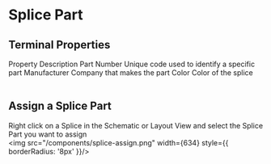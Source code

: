 
# Splice Part

## Terminal Properties
<Table>
  <thead>
    <Table.Tr>
      <Table.Th>Property</Table.Th>
      <Table.Th>Description</Table.Th>
    </Table.Tr>
  </thead>
  <tbody>
    <Table.Tr>
      <Table.Td>Part Number</Table.Td>
      <Table.Td>Unique code used to identify a specific part</Table.Td>
    </Table.Tr>
    <Table.Tr>
      <Table.Td>Manufacturer</Table.Td>
      <Table.Td>Company that makes the part</Table.Td>
    </Table.Tr>
    <Table.Tr>
      <Table.Td>Color</Table.Td>
      <Table.Td>Color of the splice</Table.Td>
    </Table.Tr>
  </tbody>
</Table>

## Assign a Splice Part
Right click on a Splice in the Schematic or Layout View and select the Splice Part you want to assign
<br />
<img src="/components/splice-assign.png" width={634} style={{ borderRadius: '8px' }}/>